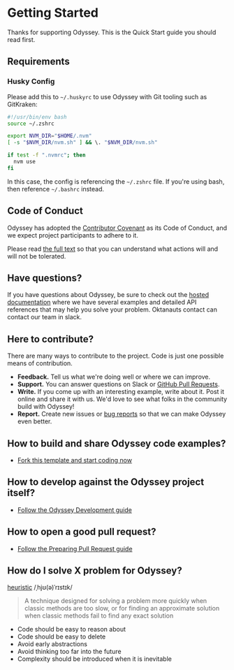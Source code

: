 
<Meta title="Contributing/Getting Started" />

# Getting Started

Thanks for supporting Odyssey. This is the Quick Start guide you should read first.

## Requirements

### Husky Config

Please add this to `~/.huskyrc` to use Odyssey with Git tooling such as GitKraken:

```bash
#!/usr/bin/env bash
source ~/.zshrc

export NVM_DIR="$HOME/.nvm"
[ -s "$NVM_DIR/nvm.sh" ] && \. "$NVM_DIR/nvm.sh"

if test -f ".nvmrc"; then
  nvm use
fi
```

In this case, the config is referencing the `~/.zshrc` file. If you're using bash, then reference `~/.bashrc` instead.

## Code of Conduct

Odyssey has adopted the [Contributor Covenant](https://www.contributor-covenant.org/) as its Code of Conduct, and we expect project participants to adhere to it.

Please read [the full text](https://github.com/okta/odyssey/blob/ceb6623be45782ce22693cf761b833cc5ca77dec/CODE_OF_CONDUCT.md) so that you can understand what actions will and will not be tolerated.

## Have questions?

If you have questions about Odyssey, be sure to check out the [hosted documentation](https://odyssey.okta.design) where we have several examples and detailed API references that may help you solve your problem. Oktanauts
contact can contact our team in slack.

## Here to contribute?

There are many ways to contribute to the project. Code is just one possible means of contribution.

- **Feedback.** Tell us what we're doing well or where we can improve.
- **Support.** You can answer questions on Slack or [GitHub Pull Requests](https://github.com/okta/odyssey/pulls).
- **Write.** If you come up with an interesting example, write about it. Post it online and share it with us. We'd love to see what folks in the community build with Odyssey!
- **Report.** Create new issues or [bug reports](https://github.com/okta/odyssey/issues/new/choose) so that we can make Odyssey even better.

## How to build and share Odyssey code examples?

- [Fork this template and start coding now](https://codesandbox.io/s/okta-odyssey-react-oiy1iy)

## How to develop against the Odyssey project itself?

- [Follow the Odyssey Development guide](https://odyssey.okta.design/?path=/story/contributing-odyssey-development--page)

## How to open a good pull request?

- [Follow the Preparing Pull Request guide](https://odyssey.okta.design/?path=/story/contributing-preparing-a-pull-request--page)

## How do I solve X problem for Odyssey?

[heuristic](<https://en.wikipedia.org/wiki/Heuristic_(computer_science)>)
/ˌhjʊ(ə)ˈrɪstɪk/

> A technique designed for solving a problem more quickly when classic methods are too slow, or for finding an approximate solution when classic methods fail to find any exact solution

- Code should be easy to reason about
- Code should be easy to delete
- Avoid early abstractions
- Avoid thinking too far into the future
- Complexity should be introduced when it is inevitable
